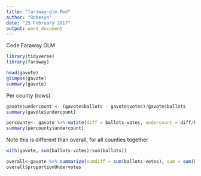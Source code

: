```yaml
---
title: "faraway-glm.Rmd"
author: "Robesyn"
date: "25 February 2017"
output: word_document
---
```


Code Faraway GLM
```r
library(tidyverse)
library(faraway)
```

```r
head(gavote)
glimpse(gavote)
summary(gavote)
```

Per county (rows)

```r
gavote$undercount <- (gavote$ballots - gavote$votes)/gavote$ballots
summary(gavote$undercount)
```

```r
percounty<- gavote %>% mutate(diff = ballots-votes, undercount = diff/ballots)
summary(percounty$undercount)
```

Note this is different than overall, for all counties together
```r
with(gavote, sum(ballots-votes)/sum(ballots))
```

```r
overall<-gavote %>% summarize(sumdiff = sum(ballots-votes), sum = sum(ballots), proportionUndervotes = round(sumdiff/sum,3) )
overall$proportionUndervotes
```


